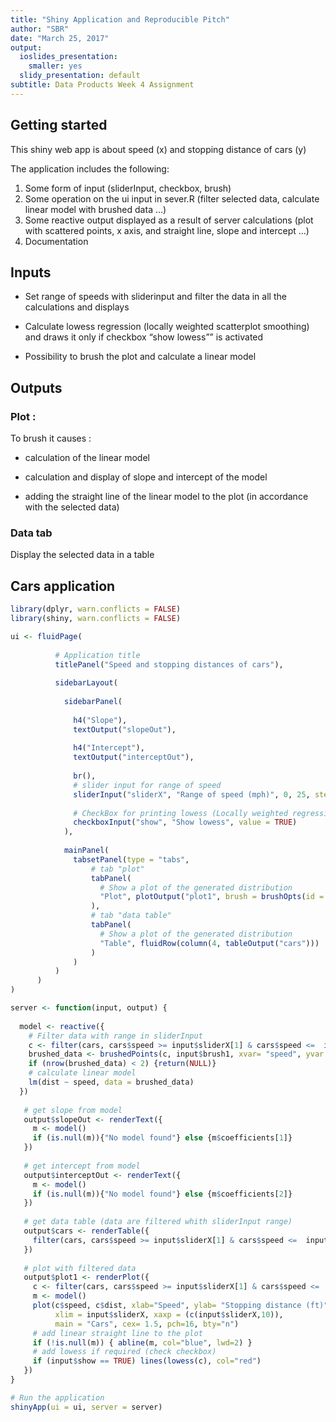 ```yaml
---
title: "Shiny Application and Reproducible Pitch"
author: "SBR"
date: "March 25, 2017"
output:
  ioslides_presentation: 
    smaller: yes
  slidy_presentation: default
subtitle: Data Products Week 4 Assignment
---
```


<!-- more -->

## Getting started
This shiny web app is about speed (x) and stopping distance of cars (y)

The application includes the following:

1. Some form of input (sliderInput, checkbox, brush)
2. Some operation on the ui input in sever.R (filter selected data, calculate linear model with brushed data ...)
3. Some reactive output displayed as a result of server calculations (plot with scattered points, x axis, and straight line, slope and intercept  ...)
4. Documentation

## Inputs
* Set range of speeds with sliderinput and filter the data in all the calculations and displays

* Calculate lowess regression (locally weighted scatterplot smoothing) and draws it only if checkbox "show lowess"" is activated

* Possibility to brush the plot and calculate a linear model

## Outputs 

### Plot : 
To brush it causes :

* calculation of the linear model

* calculation and display of slope and intercept of the model 

* adding the straight line of the linear model to the plot (in accordance with the selected data)
 
### Data tab
Display the selected data in a table 

## Cars application
```r

library(dplyr, warn.conflicts = FALSE)
library(shiny, warn.conflicts = FALSE)

ui <- fluidPage(
   
          # Application title
          titlePanel("Speed and stopping distances of cars"),
   
          sidebarLayout(
        
            sidebarPanel(
              
              h4("Slope"),
              textOutput("slopeOut"),
              
              h4("Intercept"),
              textOutput("interceptOut"),
              
              br(),
              # slider input for range of speed
              sliderInput("sliderX", "Range of speed (mph)", 0, 25, step=1, value = c(0, 25)),
        
              # CheckBox for printing lowess (Locally weighted regression and smoothing scatter plots)
              checkboxInput("show", "Show lowess", value = TRUE)
            ),
                  
            mainPanel(
              tabsetPanel(type = "tabs",
                  # tab "plot"
                  tabPanel(
                    # Show a plot of the generated distribution
                    "Plot", plotOutput("plot1", brush = brushOpts(id = "brush1",delay = 5000))
                  ),
                  # tab "data table"
                  tabPanel(
                    # Show a plot of the generated distribution
                    "Table", fluidRow(column(4, tableOutput("cars")))
                  )
              )
          )
      )
)

server <- function(input, output) {
  
  model <- reactive({
    # Filter data with range in sliderInput
    c <- filter(cars, cars$speed >= input$sliderX[1] & cars$speed <=  input$sliderX[2])
    brushed_data <- brushedPoints(c, input$brush1, xvar= "speed", yvar = "dist")
    if (nrow(brushed_data) < 2) {return(NULL)}
    # calculate linear model
    lm(dist ~ speed, data = brushed_data)
  })
   
   # get slope from model
   output$slopeOut <- renderText({
     m <- model()
     if (is.null(m)){"No model found"} else {m$coefficients[1]} 
   })
   
   # get intercept from model
   output$interceptOut <- renderText({
     m <- model()
     if (is.null(m)){"No model found"} else {m$coefficients[2]} 
   })
   
   # get data table (data are filtered whith sliderInput range)
   output$cars <- renderTable({
     filter(cars, cars$speed >= input$sliderX[1] & cars$speed <=  input$sliderX[2])
   })
   
   # plot with filtered data
   output$plot1 <- renderPlot({
     c <- filter(cars, cars$speed >= input$sliderX[1] & cars$speed <=  input$sliderX[2])
     m <- model()
     plot(c$speed, c$dist, xlab="Speed", ylab= "Stopping distance (ft)", 
          xlim = input$sliderX, xaxp = (c(input$sliderX,10)),
          main = "Cars", cex= 1.5, pch=16, bty="n")
     # add linear straight line to the plot
     if (!is.null(m)) { abline(m, col="blue", lwd=2) }
     # add lowess if required (check checkbox) 
     if (input$show == TRUE) lines(lowess(c), col="red")
   })
}

# Run the application 
shinyApp(ui = ui, server = server)
```